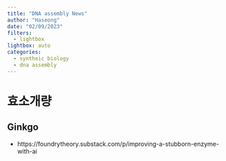 ```yaml
---
title: "DNA assembly News"
author: "Haseong"
date: "02/09/2023"
filters: 
  - lightbox
lightbox: auto
categories:
  - syntheic biology
  - dna assembly
---
```


# 효소개량

## Ginkgo

-   https://foundrytheory.substack.com/p/improving-a-stubborn-enzyme-with-ai
